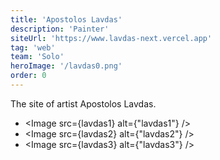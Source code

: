 ```yaml
---
title: 'Apostolos Lavdas'
description: 'Painter'
siteUrl: 'https://www.lavdas-next.vercel.app'
tag: 'web'
team: 'Solo'
heroImage: '/lavdas0.png' 
order: 0
---
```



The site of artist Apostolos Lavdas.

* <Image src={lavdas1} alt={"lavdas1"} />
* <Image src={lavdas2} alt={"lavdas2"} />
* <Image src={lavdas3} alt={"lavdas3"} />